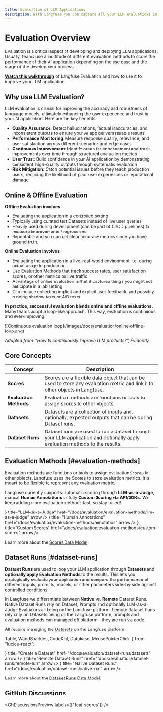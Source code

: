 ```yaml
---
title: Evaluation of LLM Applications
description: With Langfuse you can capture all your LLM evaluations in one place. You can combine a variety of different evaluation metrics like model-based evaluations (LLM-as-a-Judge), human annotations or fully custom evaluation workflows via API/SDKs. This allows you to measure quality, tonality, factual accuracy, completeness, and other dimensions of your LLM application.
---
```


# Evaluation Overview

Evaluation is a critical aspect of developing and deploying LLM applications. Usually, teams use a multitude of different evaluation methods to score the performance of their AI application depending on the use case and the stage of the development process.

<Callout type="info" emoji="🎥">

[**Watch this walkthrough**](/watch-demo#evaluation) of Langfuse Evaluation and how to use it to improve your LLM application.

</Callout>

## Why use LLM Evaluation?

LLM evaluation is crucial for improving the accuracy and robustness of language models, ultimately enhancing the user experience and trust in your AI application. Here are the key benefits:

- **Quality Assurance**: Detect hallucinations, factual inaccuracies, and inconsistent outputs to ensure your AI app delivers reliable results
- **Performance Monitoring**: Measure response quality, relevance, and user satisfaction across different scenarios and edge cases
- **Continuous Improvement**: Identify areas for enhancement and track improvements over time through structured evaluation metrics
- **User Trust**: Build confidence in your AI application by demonstrating consistent, high-quality outputs through systematic evaluation
- **Risk Mitigation**: Catch potential issues before they reach production users, reducing the likelihood of poor user experiences or reputational damage

## Online & Offline Evaluation

**Offline Evaluation involves**

- Evaluating the application in a controlled setting
- Typically using curated test Datasets instead of live user queries
- Heavily used during development (can be part of CI/CD pipelines) to measure improvements / regressions
- Repeatable and you can get clear accuracy metrics since you have ground truth.

**Online Evaluation involves**

- Evaluating the application in a live, real-world environment, i.e. during actual usage in production.
- Use Evaluation Methods that track success rates, user satisfaction scores, or other metrics on live traffic
- Advantage of online evaluation is that it captures things you might not anticipate in a lab setting
- Can include collecting implicit and explicit user feedback, and possibly running shadow tests or A/B tests

**In practice, successful evaluation blends online and offline evaluations.** Many teams adopt a loop-like approach. This way, evaluation is continuous and ever-improving.

<Frame border fullWidth>
  ![Continuous evaluation loop](/images/docs/evaluation/online-offline-loop.png)
</Frame>

_Adapted from: “How to continuously improve LLM products?”, Evidently_

## Core Concepts

| Concept                | Description                                                                                                                 |
| ---------------------- | --------------------------------------------------------------------------------------------------------------------------- |
| **Scores**             | Scores are a flexible data object that can be used to store any evaluation metric and link it to other objects in Langfuse. |
| **Evaluation Methods** | Evaluation methods are functions or tools to assign scores to other objects.                                                |
| **Datasets**           | Datasets are a collection of inputs and, optionally, expected outputs that can be during Dataset runs.                      |
| **Dataset Runs**       | Dataset runs are used to run a dataset through your LLM application and optionally apply evaluation methods to the results. |

## Evaluation Methods [#evaluation-methods]

Evaluation methods are functions or tools to assign evaluation `Score`s to other objects. Langfuse uses the Scores to store evaluation metrics, it is meant to be flexible to represent any evaluation metric.

Langfuse currently supports: automatic scoring through **LLM-as-a-Judge**, manual **Human Annotations** or fully **Custom Scoring via API/SDKs**. We keep adding more evaluation methods fast, so stay tuned!


<Cards num={1}>
  <Card
    icon={<Lightbulb size="24" />}
    title="LLM-as-a-Judge"
    href="/docs/evaluation/evaluation-methods/llm-as-a-judge"
    arrow
  />
  <Card
    icon={<ClipboardPen size="24" />}
    title="Human Annotations"
    href="/docs/evaluation/evaluation-methods/annotation"
    arrow
  />
  <Card
    icon={<SquarePercent size="24" />}
    title="Custom Scores"
    href="/docs/evaluation/evaluation-methods/custom-scores"
    arrow
  />
</Cards>

Learn more about the [Scores Data Model](/docs/evaluation/evaluation-methods/data-model).

## Dataset Runs [#dataset-runs]

**Dataset Runs** are used to loop your LLM application through **Datasets** and **optionally apply Evaluation Methods** to the results. This lets you strategically evaluate your application and compare the performance of different inputs, prompts, models, or other parameters side-by-side against controlled conditions.

In Langfuse we differentiate between **Native** vs. **Remote** Dataset Runs. Native Dataset Runs rely on Dataset, Prompts and optionally LLM-as-a-Judge Evaluators all being on the Langfuse platform. Remote Dataset Runs rely only on Datasets being on the Langfuse platform, prompts and evaluation methods can managed off platform – they are run via code.

All require managing the [Datasets](/docs/evaluation/dataset-runs/datasets) on the Langfuse platform.

  Table,
  WandSparkles,
  CodeXml,
  Database,
  MousePointerClick,
} from "lucide-react";

<Cards num={1}>
  <Card
    icon={<Table size="24" />}
    title="Create a Dataset"
    href="/docs/evaluation/dataset-runs/datasets"
    arrow
  />
  <Card
    icon={<CodeXml size="24" />}
    title="Remote Dataset Runs"
    href="/docs/evaluation/dataset-runs/remote-run"
    arrow
  />
  <Card
    icon={<WandSparkles size="24" />}
    title="Native Dataset Runs"
    href="/docs/evaluation/dataset-runs/native-run"
    arrow
  />
</Cards>

Learn more about the [Dataset Runs Data Model](/docs/evaluation/dataset-runs/data-model).

## GitHub Discussions


<GhDiscussionsPreview labels={["feat-scores"]} />
